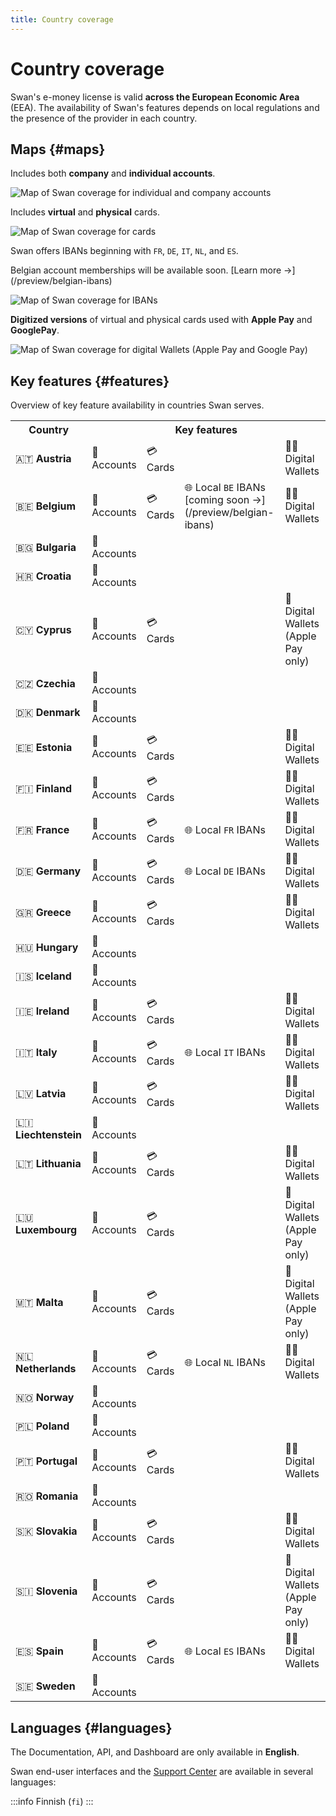 ```yaml
---
title: Country coverage
---
```


# Country coverage

Swan's e-money license is valid **across the European Economic Area** (EEA).
The availability of Swan's features depends on local regulations and the presence of the provider in each country.

## Maps {#maps}

<Tabs>
  <TabItem value="accounts" label="🔐 Accounts" default>
    <div>
        <p>Includes both <b>company</b> and <b>individual accounts</b>.</p>
        <img src={require("../../images/partnership/countries/coverage-accounts.png").default} alt="Map of Swan coverage for individual and company accounts" />
    </div>
  </TabItem>
  <TabItem value="cards" label="💳 Cards">
    <div>
        <p>Includes <b>virtual</b> and <b>physical</b> cards.</p>
        <img src={require("../../images/partnership/countries/coverage-cards.png").default} alt="Map of Swan coverage for cards" />
  </div>
  </TabItem>
  <TabItem value="local-ibans" label="🌐 Local IBANs">
    <div>
        <p>Swan offers IBANs beginning with <code>FR</code>, <code>DE</code>, <code>IT</code>, <code>NL</code>, and <code>ES</code>.</p>
        <p>Belgian account memberships will be available soon. [Learn more →](/preview/belgian-ibans)</p>
        <img src={require("../../images/partnership/countries/coverage-ibans.png").default} alt="Map of Swan coverage for IBANs" />
  </div>
  </TabItem>
  <TabItem value="wallets" label="🍏🤖 Digital Wallets">
    <div>
        <p><b>Digitized versions</b> of virtual and physical cards used with <b>Apple Pay</b> and <b>GooglePay</b>.</p>
        <img src={require("../../images/partnership/countries/coverage-wallets.png").default} alt="Map of Swan coverage for digital Wallets (Apple Pay and Google Pay)" />
  </div>
  </TabItem>
</Tabs>

## Key features {#features}

Overview of key feature availability in countries Swan serves.

<table>
  <tr>
    <th>Country</th>
    <th colspan="4">Key features</th>
  </tr>
  <tr>
    <td>🇦🇹 <b>Austria</b></td>
    <td>🔐 Accounts</td>
    <td>💳 Cards</td>
    <td></td>
    <td>🍏🤖 Digital Wallets</td>
  </tr>
  <tr>
    <td>🇧🇪 <b>Belgium</b></td>
    <td>🔐 Accounts</td>
    <td>💳 Cards</td>
    <td>🌐 Local <code>BE</code> IBANs<br/>[coming soon →](/preview/belgian-ibans)</td>
    <td>🍏🤖 Digital Wallets</td>
  </tr>
  <tr>
    <td>🇧🇬 <b>Bulgaria</b></td>
    <td>🔐 Accounts</td>
    <td></td>
    <td></td>
    <td></td>
  </tr>
  <tr>
    <td>🇭🇷 <b>Croatia</b></td>
    <td>🔐 Accounts</td>
    <td></td>
    <td></td>
    <td></td>
  </tr>
  <tr>
    <td>🇨🇾 <b>Cyprus</b></td>
    <td>🔐 Accounts</td>
    <td>💳 Cards</td>
    <td></td>
    <td>🍏 Digital Wallets (Apple Pay only)</td>
  </tr>
  <tr>
    <td>🇨🇿 <b>Czechia</b></td>
    <td>🔐 Accounts</td>
    <td></td>
    <td></td>
    <td></td>
  </tr>
  <tr>
    <td>🇩🇰 <b>Denmark</b></td>
    <td>🔐 Accounts</td>
    <td></td>
    <td></td>
    <td></td>
  </tr>
  <tr>
    <td>🇪🇪 <b>Estonia</b></td>
    <td>🔐 Accounts</td>
    <td>💳 Cards</td>
    <td></td>
    <td>🍏🤖 Digital Wallets</td>
  </tr>
  <tr>
    <td>🇫🇮 <b>Finland</b></td>
    <td>🔐 Accounts</td>
    <td>💳 Cards</td>
    <td></td>
    <td>🍏🤖 Digital Wallets</td>
  </tr>
  <tr>
    <td>🇫🇷 <b>France</b></td>
    <td>🔐 Accounts</td>
    <td>💳 Cards</td>
    <td>🌐 Local <code>FR</code> IBANs</td>
    <td>🍏🤖 Digital Wallets</td>
  </tr>
  <tr>
    <td>🇩🇪 <b>Germany</b></td>
    <td>🔐 Accounts</td>
    <td>💳 Cards</td>
    <td>🌐 Local <code>DE</code> IBANs</td>
    <td>🍏🤖 Digital Wallets</td>
  </tr>
  <tr>
    <td>🇬🇷 <b>Greece</b></td>
    <td>🔐 Accounts</td>
    <td>💳 Cards</td>
    <td></td>
    <td>🍏🤖 Digital Wallets</td>
  </tr>
  <tr>
    <td>🇭🇺 <b>Hungary</b></td>
    <td>🔐 Accounts</td>
    <td></td>
    <td></td>
    <td></td>
  </tr>
  <tr>
    <td>🇮🇸 <b>Iceland</b></td>
    <td>🔐 Accounts</td>
    <td></td>
    <td></td>
    <td></td>
  </tr>
  <tr>
    <td>🇮🇪 <b>Ireland</b></td>
    <td>🔐 Accounts</td>
    <td>💳 Cards</td>
    <td></td>
    <td>🍏🤖 Digital Wallets</td>
  </tr>
  <tr>
    <td>🇮🇹 <b>Italy</b></td>
    <td>🔐 Accounts</td>
    <td>💳 Cards</td>
    <td>🌐 Local <code>IT</code> IBANs</td>
    <td>🍏🤖 Digital Wallets</td>
  </tr>
  <tr>
    <td>🇱🇻 <b>Latvia</b></td>
    <td>🔐 Accounts</td>
    <td>💳 Cards</td>
    <td></td>
    <td>🍏🤖 Digital Wallets</td>
  </tr>
  <tr>
    <td>🇱🇮 <b>Liechtenstein</b></td>
    <td>🔐 Accounts</td>
    <td></td>
    <td></td>
    <td></td>
  </tr>
  <tr>
    <td>🇱🇹 <b>Lithuania</b></td>
    <td>🔐 Accounts</td>
    <td>💳 Cards</td>
    <td></td>
    <td>🍏🤖 Digital Wallets</td>
  </tr>
  <tr>
    <td>🇱🇺 <b>Luxembourg</b></td>
    <td>🔐 Accounts</td>
    <td>💳 Cards</td>
    <td></td>
    <td>🍏 Digital Wallets (Apple Pay only)</td>
  </tr>
  <tr>
    <td>🇲🇹 <b>Malta</b></td>
    <td>🔐 Accounts</td>
    <td>💳 Cards</td>
    <td></td>
    <td>🍏 Digital Wallets (Apple Pay only)</td>
  </tr>
  <tr>
    <td>🇳🇱 <b>Netherlands</b></td>
    <td>🔐 Accounts</td>
    <td>💳 Cards</td>
    <td>🌐 Local <code>NL</code> IBANs</td>
    <td>🍏🤖 Digital Wallets</td>
  </tr>
  <tr>
    <td>🇳🇴 <b>Norway</b></td>
    <td>🔐 Accounts</td>
    <td></td>
    <td></td>
    <td></td>
  </tr>
  <tr>
    <td>🇵🇱 <b>Poland</b></td>
    <td>🔐 Accounts</td>
    <td></td>
    <td></td>
    <td></td>
  </tr>
  <tr>
    <td>🇵🇹 <b>Portugal</b></td>
    <td>🔐 Accounts</td>
    <td>💳 Cards</td>
    <td></td>
    <td>🍏🤖 Digital Wallets</td>
  </tr>
  <tr>
    <td>🇷🇴 <b>Romania</b></td>
    <td>🔐 Accounts</td>
    <td></td>
    <td></td>
    <td></td>
  </tr>
  <tr>
    <td>🇸🇰 <b>Slovakia</b></td>
    <td>🔐 Accounts</td>
    <td>💳 Cards</td>
    <td></td>
    <td>🍏🤖 Digital Wallets</td>
  </tr>
  <tr>
    <td>🇸🇮 <b>Slovenia</b></td>
    <td>🔐 Accounts</td>
    <td>💳 Cards</td>
    <td></td>
    <td>🍏 Digital Wallets (Apple Pay only)</td>
  </tr>
  <tr>
    <td>🇪🇸 <b>Spain</b></td>
    <td>🔐 Accounts</td>
    <td>💳 Cards</td>
    <td>🌐 Local <code>ES</code> IBANs</td>
    <td>🍏🤖 Digital Wallets</td>
  </tr>
  <tr>
    <td>🇸🇪 <b>Sweden</b></td>
    <td>🔐 Accounts</td>
    <td></td>
    <td></td>
    <td></td>
  </tr>
</table>

## Languages {#languages}

The Documentation, API, and Dashboard are only available in **English**.

Swan end-user interfaces and the [Support Center](https://support.swan.io/hc/en-150) are available in several languages:


<Languages />


:::info Finnish (`fi`)
<FinnishLimitations />
:::